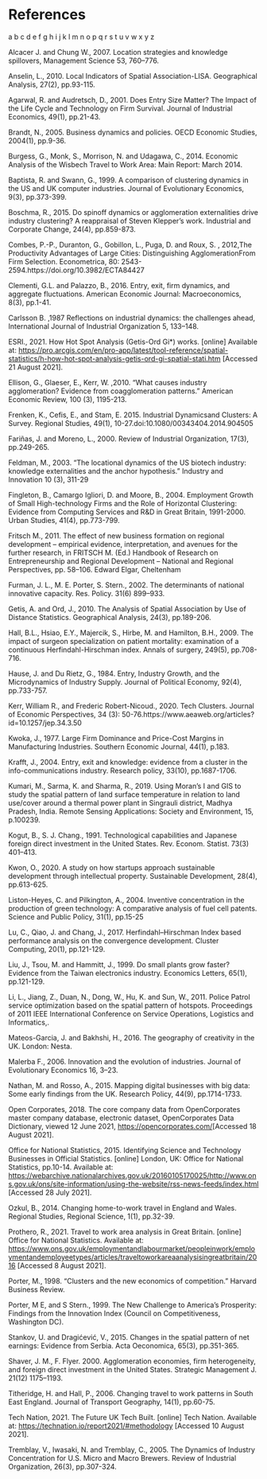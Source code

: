 # References {-}

a b c d e f g h i j k l m n o p q r s t u v w x y z

Alcacer J. and Chung W., 2007. Location strategies and knowledge spillovers, Management Science 53, 760–776.

Anselin, L., 2010. Local Indicators of Spatial Association-LISA. Geographical Analysis, 27(2), pp.93-115.

Agarwal, R. and Audretsch, D., 2001. Does Entry Size Matter? The Impact of the Life Cycle and Technology on Firm Survival. Journal of Industrial Economics, 49(1), pp.21-43.

Brandt, N., 2005. Business dynamics and policies. OECD Economic Studies, 2004(1), pp.9-36.

Burgess, G., Monk, S., Morrison, N. and Udagawa, C., 2014. Economic Analysis of the Wisbech Travel to Work Area: Main Report: March 2014.

Baptista, R. and Swann, G., 1999. A comparison of clustering dynamics in the US and UK computer industries. Journal of Evolutionary Economics, 9(3), pp.373-399.

Boschma, R., 2015. Do spinoff dynamics or agglomeration externalities drive industry clustering? A reappraisal of Steven Klepper’s work. Industrial and Corporate Change, 24(4), pp.859-873.

Combes, P.-P., Duranton, G., Gobillon, L., Puga, D. and Roux, S. , 2012,The Productivity Advantages of Large Cities: Distinguishing AgglomerationFrom Firm Selection. Econometrica, 80: 2543-2594.https://doi.org/10.3982/ECTA84427

Clementi, G.L. and Palazzo, B., 2016. Entry, exit, firm dynamics, and aggregate fluctuations. American Economic Journal: Macroeconomics, 8(3), pp.1-41.

Carlsson B. ,1987 Reflections on industrial dynamics: the challenges ahead, International Journal of Industrial Organization 5,
133–148.

ESRI., 2021. How Hot Spot Analysis (Getis-Ord Gi*) works. [online] Available at: <https://pro.arcgis.com/en/pro-app/latest/tool-reference/spatial-statistics/h-how-hot-spot-analysis-getis-ord-gi-spatial-stati.htm> [Accessed 21 August 2021].

Ellison, G., Glaeser, E., Kerr, W. ,2010. “What causes industry agglomeration? Evidence from 
coagglomeration patterns.” American Economic Review, 100 (3), 1195-213.

Frenken, K., Cefis, E., and Stam, E. 2015.  Industrial Dynamicsand Clusters:  A Survey.   Regional Studies, 49(1), 10-27.doi:10.1080/00343404.2014.904505

Fariñas, J. and Moreno, L., 2000. Review of Industrial Organization, 17(3), pp.249-265.

Feldman, M., 2003. “The locational dynamics of the US biotech industry: knowledge externalities 
and the anchor hypothesis.” Industry and Innovation 10 (3), 311-29

Fingleton, B., Camargo Igliori, D. and Moore, B., 2004. Employment Growth of Small High-technology Firms and the Role of Horizontal Clustering: Evidence from Computing Services and R&D in Great Britain, 1991-2000. Urban Studies, 41(4), pp.773-799.

Fritsch M., 2011. The effect of new business formation on regional development – empirical evidence, interpretation, and avenues for the further research, in FRITSCH M. (Ed.) Handbook of Research on Entrepreneurship and Regional Development – National and Regional Perspectives, pp. 58–106. Edward Elgar, Cheltenham

Furman, J. L., M. E. Porter, S. Stern., 2002. The determinants of national innovative capacity. Res. Policy. 31(6) 899–933.

Getis, A. and Ord, J., 2010. The Analysis of Spatial Association by Use of Distance Statistics. Geographical Analysis, 24(3), pp.189-206.

Hall, B.L., Hsiao, E.Y., Majercik, S., Hirbe, M. and Hamilton, B.H., 2009. The impact of surgeon specialization on patient mortality: examination of a continuous Herfindahl-Hirschman index. Annals of surgery, 249(5), pp.708-716.

Hause, J. and Du Rietz, G., 1984. Entry, Industry Growth, and the Microdynamics of Industry Supply. Journal of Political Economy, 92(4), pp.733-757.

Kerr, William R., and Frederic Robert-Nicoud., 2020. Tech Clusters. Journal of Economic Perspectives, 34 (3): 50-76.https://www.aeaweb.org/articles?id=10.1257/jep.34.3.50

Kwoka, J., 1977. Large Firm Dominance and Price-Cost Margins in Manufacturing Industries. Southern Economic Journal, 44(1), p.183.

Krafft, J., 2004. Entry, exit and knowledge: evidence from a cluster in the info-communications industry. Research policy, 33(10), pp.1687-1706.

Kumari, M., Sarma, K. and Sharma, R., 2019. Using Moran's I and GIS to study the spatial pattern of land surface temperature in relation to land use/cover around a thermal power plant in Singrauli district, Madhya Pradesh, India. Remote Sensing Applications: Society and Environment, 15, p.100239.

Kogut, B., S. J. Chang., 1991. Technological capabilities and Japanese foreign direct investment in the United States. Rev. Econom. Statist. 73(3) 401–413.

Kwon, O., 2020. A study on how startups approach sustainable development through intellectual property. Sustainable Development, 28(4), pp.613-625.

Liston-Heyes, C. and Pilkington, A., 2004. Inventive concentration in the production of green technology: A comparative analysis of fuel cell patents. Science and Public Policy, 31(1), pp.15-25

Lu, C., Qiao, J. and Chang, J., 2017. Herfindahl--Hirschman Index based performance analysis on the convergence development. Cluster Computing, 20(1), pp.121-129. 

Liu, J., Tsou, M. and Hammitt, J., 1999. Do small plants grow faster? Evidence from the Taiwan electronics industry. Economics Letters, 65(1), pp.121-129.

Li, L., Jiang, Z., Duan, N., Dong, W., Hu, K. and Sun, W., 2011. Police Patrol service optimization based on the spatial pattern of hotspots. Proceedings of 2011 IEEE International Conference on Service Operations, Logistics and Informatics,.

Mateos-Garcia, J. and Bakhshi, H., 2016. The geography of creativity in the UK. London: Nesta.

Malerba F., 2006. Innovation and the evolution of industries. Journal of Evolutionary Economics 16, 3–23.

Nathan, M. and Rosso, A., 2015. Mapping digital businesses with big data: Some early findings from the UK. Research Policy, 44(9), pp.1714-1733.

Open Corporates, 2018. The core company data from OpenCorporates master company database, electronic dataset, OpenCorporates Data Dictionary, viewed 12 June 2021, <https://opencorporates.com/>[Accessed 18 August 2021].

Office for National Statistics, 2015. Identifying Science and Technology Businesses in Official Statistics. [online] London, UK: Office for National Statistics, pp.10-14. Available at: <https://webarchive.nationalarchives.gov.uk/20160105170025/http://www.ons.gov.uk/ons/site-information/using-the-website/rss-news-feeds/index.html> [Accessed 28 July 2021].

Ozkul, B., 2014. Changing home-to-work travel in England and Wales. Regional Studies, Regional Science, 1(1), pp.32-39.

Prothero, R., 2021. Travel to work area analysis in Great Britain. [online] Office for National Statistics. Available at: <https://www.ons.gov.uk/employmentandlabourmarket/peopleinwork/employmentandemployeetypes/articles/traveltoworkareaanalysisingreatbritain/2016> [Accessed 8 August 2021].

Porter, M., 1998. “Clusters and the new economics of competition.” Harvard Business Review.

Porter, M E, and S Stern., 1999. The New Challenge to America’s Prosperity: Findings from the Innovation Index (Council on Competitiveness, Washington DC).

Stankov, U. and Dragićević, V., 2015. Changes in the spatial pattern of net earnings: Evidence from Serbia. Acta Oeconomica, 65(3), pp.351-365.

Shaver, J. M., F. Flyer. 2000. Agglomeration economies, firm heterogeneity, and foreign direct investment in the United States. Strategic Management J. 21(12) 1175–1193.

Titheridge, H. and Hall, P., 2006. Changing travel to work patterns in South East England. Journal of Transport Geography, 14(1), pp.60-75.

Tech Nation, 2021. The Future UK Tech Built. [online] Tech Nation. Available at: <https://technation.io/report2021/#methodology> [Accessed 10 August 2021].

Tremblay, V., Iwasaki, N. and Tremblay, C., 2005. The Dynamics of Industry Concentration for U.S. Micro and Macro Brewers. Review of Industrial Organization, 26(3), pp.307-324.



